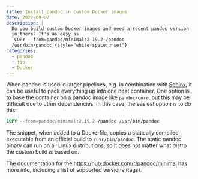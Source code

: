 ```yaml
---
title: Install pandoc in custom Docker images
date: 2022-09-07
description: |
  Do you build custom Docker images and need a recent pandoc version
  in there? It's as easy as
  `COPY --from=pandoc/minimal:2.19.2 /pandoc
  /usr/bin/pandoc`{style="white-space:unset"}
categories:
  - pandoc
  - tip
  - Docker
---
```


When pandoc is used in larger pipelines, e.g. in combination with
[Sphinx](https://sphinx-doc.org), it can be useful to pack
everything up into one neat container. One option is to base the
container on a pandoc image like `pandoc/core`, but this may be
difficult due to other dependencies. In this case, the easiest
option is to do this:

``` Dockerfile
COPY --from=pandoc/minimal:2.19.2 /pandoc /usr/bin/pandoc
```

The snippet, when added to a Dockerfile, copies a statically
compiled executable from an official build to `/usr/bin/pandoc`.
The static pandoc binary can run on all Linux distributions, so it
does not matter what distro the custom build is based on.

The documentation for the
<https://hub.docker.com/r/pandoc/minimal> has more info, including
a list of supported versions (tags).
